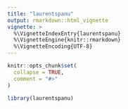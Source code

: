```yaml
---
title: "laurentspanu"
output: rmarkdown::html_vignette
vignette: >
  %\VignetteIndexEntry{laurentspanu}
  %\VignetteEngine{knitr::rmarkdown}
  %\VignetteEncoding{UTF-8}
---
```


```r
knitr::opts_chunk$set(
  collapse = TRUE,
  comment = "#>"
)
```

```r
library(laurentspanu)
```
